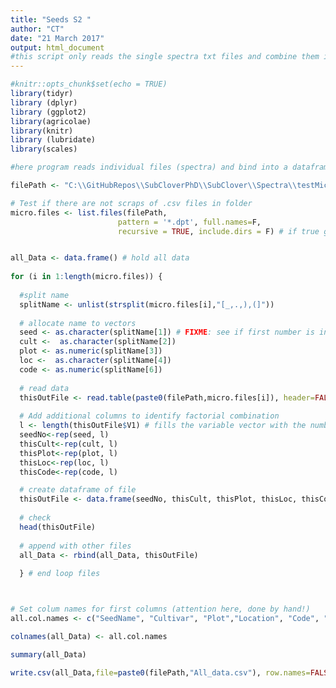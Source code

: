 ```yaml
---
title: "Seeds S2 "
author: "CT"
date: "21 March 2017"
output: html_document
#this script only reads the single spectra txt files and combine them in a dataframe. This is for S2 seeds. 
---
```


```r
#knitr::opts_chunk$set(echo = TRUE)
library(tidyr)
library (dplyr)
library (ggplot2)
library(agricolae)
library(knitr)
library (lubridate)
library(scales)

```



```r

#here program reads individual files (spectra) and bind into a dataframe

filePath <- "C:\\GitHubRepos\\SubCloverPhD\\SubClover\\Spectra\\testMicro\\"

# Test if there are not scraps of .csv files in folder
micro.files <- list.files(filePath,
                        pattern = '*.dpt', full.names=F, 
                        recursive = TRUE, include.dirs = F) # if true gets path


all_Data <- data.frame() # hold all data
   
for (i in 1:length(micro.files)) { 
  
  #split name
  splitName <- unlist(strsplit(micro.files[i],"[_,.,),(]"))
  
  # allocate name to vectors
  seed <- as.character(splitName[1]) # FIXME: see if first number is indeed row
  cult <-  as.character(splitName[2])
  plot <- as.numeric(splitName[3])
  loc <-  as.character(splitName[4])
  code <- as.numeric(splitName[6])
  
  # read data
  thisOutFile <- read.table(paste0(filePath,micro.files[i]), header=FALSE, sep="," )
  
  # Add additional columns to identify factorial combination
  l <- length(thisOutFile$V1) # fills the variable vector with the number of lines needed
  seedNo<-rep(seed, l)
  thisCult<-rep(cult, l) 
  thisPlot<-rep(plot, l)
  thisLoc<-rep(loc, l)
  thisCode<-rep(code, l)

  # create dataframe of file
  thisOutFile <- data.frame(seedNo, thisCult, thisPlot, thisLoc, thisCode, thisOutFile)
  
  # check
  head(thisOutFile)
  
  # append with other files
  all_Data <- rbind(all_Data, thisOutFile)
  
  } # end loop files



# Set colum names for first columns (attention here, done by hand!)
all.col.names <- c("SeedName", "Cultivar", "Plot","Location", "Code", "Wavelength", "Absorbance")

colnames(all_Data) <- all.col.names

summary(all_Data)

write.csv(all_Data,file=paste0(filePath,"All_data.csv"), row.names=FALSE)


   
   
```
